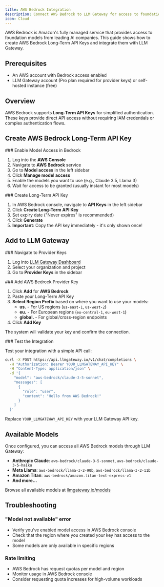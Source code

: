 ```yaml
---
title: AWS Bedrock Integration
description: Connect AWS Bedrock to LLM Gateway for access to foundation models
icon: Cloud
---
```



AWS Bedrock is Amazon's fully managed service that provides access to foundation models from leading AI companies. This guide shows how to create AWS Bedrock Long-Term API Keys and integrate them with LLM Gateway.

## Prerequisites

- An AWS account with Bedrock access enabled
- LLM Gateway account (Pro plan required for provider keys) or self-hosted instance (free)

## Overview

AWS Bedrock supports **Long-Term API Keys** for simplified authentication. These keys provide direct API access without requiring IAM credentials or complex authentication flows.

## Create AWS Bedrock Long-Term API Key

<Steps>
<Step>
### Enable Model Access in Bedrock

1. Log into the **AWS Console**
2. Navigate to **AWS Bedrock** service
3. Go to **Model access** in the left sidebar
4. Click **Manage model access**
5. Enable the models you want to use (e.g., Claude 3.5, Llama 3)
6. Wait for access to be granted (usually instant for most models)

</Step>

<Step>
### Create Long-Term API Key

1. In AWS Bedrock console, navigate to **API Keys** in the left sidebar
2. Click **Create Long-Term API Key**
3. Set expiry date ("Never expires" is recommended)
4. Click **Generate**
5. **Important**: Copy the API key immediately - it's only shown once!

</Step>

</Steps>

## Add to LLM Gateway

<Steps>
<Step>
### Navigate to Provider Keys

1. Log into [LLM Gateway Dashboard](https://llmgateway.io/dashboard)
2. Select your organization and project
3. Go to **Provider Keys** in the sidebar

</Step>

<Step>
### Add AWS Bedrock Provider Key

1. Click **Add** for **AWS Bedrock**
2. Paste your Long-Term API Key
3. **Select Region Prefix** based on where you want to use your models:
   - **us.** - For US regions (`us-east-1`, `us-west-2`)
   - **eu.** - For European regions (`eu-central-1`, `eu-west-1`)
   - **global.** - For global/cross-region endpoints
4. Click **Add Key**

The system will validate your key and confirm the connection.

</Step>

<Step>
### Test the Integration

Test your integration with a simple API call:

```bash
curl -X POST https://api.llmgateway.io/v1/chat/completions \
  -H "Authorization: Bearer YOUR_LLMGATEWAY_API_KEY" \
  -H "Content-Type: application/json" \
  -d '{
    "model": "aws-bedrock/claude-3-5-sonnet",
    "messages": [
      {
        "role": "user",
        "content": "Hello from AWS Bedrock!"
      }
    ]
  }'
```

Replace `YOUR_LLMGATEWAY_API_KEY` with your LLM Gateway API key.

</Step>
</Steps>

## Available Models

Once configured, you can access all AWS Bedrock models through LLM Gateway:

- **Anthropic Claude**: `aws-bedrock/claude-3-5-sonnet`, `aws-bedrock/claude-3-5-haiku`
- **Meta Llama**: `aws-bedrock/llama-3-2-90b`, `aws-bedrock/llama-3-2-11b`
- **Amazon Titan**: `aws-bedrock/amazon.titan-text-express-v1`
- **And more...**

Browse all available models at [llmgateway.io/models](https://llmgateway.io/models?provider=aws-bedrock)

## Troubleshooting

### "Model not available" error

- Verify you've enabled model access in AWS Bedrock console
- Check that the region where you created your key has access to the model
- Some models are only available in specific regions

### Rate limiting

- AWS Bedrock has request quotas per model and region
- Monitor usage in AWS Bedrock console
- Consider requesting quota increases for high-volume workloads
